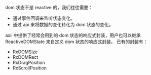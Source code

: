 dom 状态不是 reactive 的，我们往往需要：

- 通过事件回调来监听状态变化。
- 通过 api 来将数据的变化转化为 dom 状态的变化。

axii 中提供了经常会用到的 dom 状态的响应式封装，用户也可以继承 ReactiveDOMState 来自定义 dom 状态的响应式封装。
已有的封装有：
- RxDOMSize
- RxDOMRect
- RxDragPosition
- RxScrollPosition
